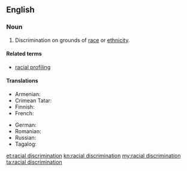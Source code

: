 ==English==

===Noun===
{{en-noun|head=[[racial]] [[discrimination]]|-}}

# Discrimination on grounds of [[race]] or [[ethnicity]].

====Related terms====
* [[racial profiling]]

====Translations====
{{trans-top|type of discrimination}}
* Armenian: {{t|hy|ռասայական խտրականություն|sc=Armn}}
* Crimean Tatar: {{t|crh|ırq ayırımı}}
* Finnish: {{t|fi|rotusyrjintä}}
* French: {{t|fr|discrimination raciale|f}}
{{trans-mid}}
* German: {{t|de|Rassendiskriminierung|f}}
* Romanian: {{t+|ro|discriminare rasială|f}}
* Russian: {{t|ru|расовая дискримина́ция}}
* Tagalog: {{t|tl|pagtatangi-tanging panlahi}}
{{trans-bottom}}

[[et:racial discrimination]]
[[kn:racial discrimination]]
[[my:racial discrimination]]
[[ta:racial discrimination]]